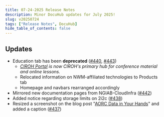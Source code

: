 ```yaml
---
title: 07-24-2025 Release Notes
description: Minor DocuHub updates for July 2025!
slug: v20250724
tags: ["Release Notes", DocuHub]
hide_table_of_contents: false
---
```


## Updates
- Education tab has been **deprecated** ([#440](https://github.com/CIROH-UA/ciroh-ua_website/pull/440), [#443](https://github.com/CIROH-UA/ciroh-ua_website/pull/443))
  - *[CIROH Portal](https://portal.ciroh.org/presentations) is now CIROH's primary hub for conference material and online lessons.*
  - Relocated information on NWM-affiliated technologies to Products tab
  - Homepage and navbars rearranged accordingly
- Mirrored new documentation pages from NGIAB-CloudInfra ([#442](https://github.com/CIROH-UA/ciroh-ua_website/pull/442))
- Added notice regarding storage limits on 2i2c ([#438](https://github.com/CIROH-UA/ciroh-ua_website/pull/438))
- Resized a screenshot on the blog post "[AORC Data in Your Hands](/blog/aorc-data-access)" and added a caption ([#437](https://github.com/CIROH-UA/ciroh-ua_website/pull/437))

<!-- truncate -->